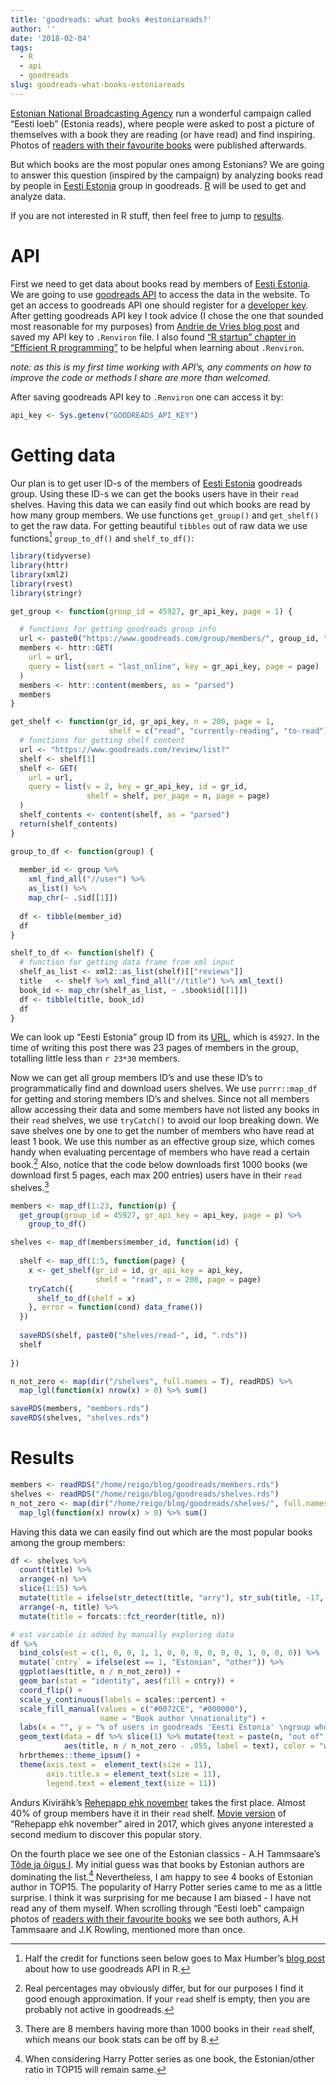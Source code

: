 ```yaml
---
title: 'goodreads: what books #estoniareads?'
author: ''
date: '2018-02-04'
tags:
  - R
  - api
  - goodreads
slug: goodreads-what-books-estoniareads
---
```


[Estonian National Broadcasting Agency](https://news.err.ee/) run a wonderful campaign called "Eesti loeb" (Estonia reads), where people were asked to post a picture of themselves with a book they are reading (or have read) and find inspiring. Photos of [readers with their favourite books](https://kultuur.err.ee/677126/fotod-lugejad-koos-oma-lemmikraamatutega) were published afterwards. 

But which books are the most popular ones among Estonians? We are going to answer this question (inspired by the campaign) by analyzing books read by people in [Eesti Estonia](https://www.goodreads.com/group/show/45927-eesti-estonia) group in goodreads. [R](https://en.wikipedia.org/wiki/R_(programming_language)) will be used to get and analyze data.

If you are not interested in R stuff, then feel free to jump to [results](#results).

# API

First we need to get data about books read by members of [Eesti Estonia](https://www.goodreads.com/group/show/45927-eesti-estonia). We are going to use [goodreads API](https://www.goodreads.com/api) to access the data in the website. To get an access to goodreads API one should register for a [developer key](https://www.goodreads.com/api/keys). After getting goodreads API key I took advice (I chose the one that sounded most reasonable for my purposes) from [Andrie de Vries blog post](http://blog.revolutionanalytics.com/2015/11/how-to-store-and-use-authentication-details-with-r.html) and saved my API key to `.Renviron` file. I also found ["R startup" chapter in "Efficient R programming"](https://csgillespie.github.io/efficientR/r-startup.html) to be helpful when learning about `.Renviron`. 

_note: as this is my first time working with API's, any comments on how to improve the code or methods I share are more than welcomed._

After saving goodreads API key to `.Renviron` one can access it by:

```r
api_key <- Sys.getenv("GOODREADS_API_KEY")
```

# Getting data

Our plan is to get user ID-s of the members of [Eesti Estonia](https://www.goodreads.com/group/show/45927-eesti-estonia) goodreads group. Using these ID-s we can get the books users have in their `read` shelves. Having this data we can easily find out which books are read by how many group members. We use functions `get_group()` and `get_shelf()` to get the raw data. For getting beautiful `tibbles` out of raw data we use functions[^1] `group_to_df()` and `shelf_to_df()`:  

```r
library(tidyverse)
library(httr)
library(xml2)
library(rvest)
library(stringr)

get_group <- function(group_id = 45927, gr_api_key, page = 1) {

  # functions for getting goodreads group info
  url <- paste0("https://www.goodreads.com/group/members/", group_id, ".xml")
  members <- httr::GET(
    url = url, 
    query = list(sort = "last_online", key = gr_api_key, page = page)
  )
  members <- httr::content(members, as = "parsed")
  members
}

get_shelf <- function(gr_id, gr_api_key, n = 200, page = 1, 
                      shelf = c("read", "currently-reading", "to-read")) {
  # functions for getting shelf content
  url <- "https://www.goodreads.com/review/list?"
  shelf <- shelf[1]
  shelf <- GET(
    url = url, 
    query = list(v = 2, key = gr_api_key, id = gr_id, 
                 shelf = shelf, per_page = n, page = page)
  )
  shelf_contents <- content(shelf, as = "parsed")
  return(shelf_contents)
}

group_to_df <- function(group) {
  
  member_id <- group %>% 
    xml_find_all("//user") %>% 
    as_list() %>% 
    map_chr(~ .$id[[1]])
  
  df <- tibble(member_id)
  df
}

shelf_to_df <- function(shelf) {
  # function for getting data frame from xml input 
  shelf_as_list <- xml2::as_list(shelf)[["reviews"]]
  title   <- shelf %>% xml_find_all("//title") %>% xml_text()
  book_id <- map_chr(shelf_as_list, ~ .$book$id[[1]])
  df <- tibble(title, book_id)
  df
}
```

We can look up "Eesti Estonia" group ID from its [URL](https://www.goodreads.com/group/show/45927-eesti-estonia), which is `45927`. In the time of writing this post there was 23 pages of members in the group, totalling little less than `r 23*30` members. 

Now we can get all group members ID's and use these ID's to programmatically find and download users shelves. We use `purrr::map_df` for getting and storing members ID's and shelves. Since not all members allow accessing their data and some members have not listed any books in their `read` shelves, we use `tryCatch()` to avoid our loop breaking down.  We save shelves one by one to get the number of members who have read at least 1 book. We use this number as an effective group size, which comes handy when evaluating percentage of members who have read a certain book.[^2] Also, notice that the code below downloads first 1000 books (we download first 5 pages, each max 200 entries) users have in their `read` shelves.[^4] 

```r
members <- map_df(1:23, function(p) {
  get_group(group_id = 45927, gr_api_key = api_key, page = p) %>% 
    group_to_df()

shelves <- map_df(members$member_id, function(id) {
  
  shelf <- map_df(1:5, function(page) {
    x <- get_shelf(gr_id = id, gr_api_key = api_key,
                   shelf = "read", n = 200, page = page)
    tryCatch({
      shelf_to_df(shelf = x)
    }, error = function(cond) data_frame())
  }) 
  
  saveRDS(shelf, paste0("shelves/read-", id, ".rds"))
  shelf
  
})

n_not_zero <- map(dir("/shelves", full.names = T), readRDS) %>% 
  map_lgl(function(x) nrow(x) > 0) %>% sum()

saveRDS(members, "members.rds")
saveRDS(shelves, "shelves.rds")
```


# Results {#results}


```r
members <- readRDS("/home/reigo/blog/goodreads/members.rds")
shelves <- readRDS("/home/reigo/blog/goodreads/shelves.rds")
n_not_zero <- map(dir("/home/reigo/blog/goodreads/shelves/", full.names = T), readRDS) %>%
  map_lgl(function(x) nrow(x) > 0) %>% sum()
```

Having this data we can easily find out which are the most popular books among the group members:

```r
df <- shelves %>%
  count(title) %>%
  arrange(-n) %>%
  slice(1:15) %>%
  mutate(title = ifelse(str_detect(title, "arry"), str_sub(title, -17, -2), title)) %>%
  arrange(-n, title) %>%
  mutate(title = forcats::fct_reorder(title, n))

# est variable is added by manually exploring data
df %>%
  bind_cols(est = c(1, 0, 0, 1, 1, 0, 0, 0, 0, 0, 0, 1, 0, 0, 0)) %>%
  mutate(`cntry` = ifelse(est == 1, "Estonian", "other")) %>%
  ggplot(aes(title, n / n_not_zero)) +
  geom_bar(stat = "identity", aes(fill = cntry)) +
  coord_flip() +
  scale_y_continuous(labels = scales::percent) +
  scale_fill_manual(values = c("#0072CE", "#000000"),
                    name = "Book author \nnationality") +
  labs(x = "", y = "% of users in goodreads 'Eesti Estonia' \ngroup who had read the book") +
  geom_text(data = df %>% slice(1) %>% mutate(text = paste(n, "out of", n_not_zero)),
            aes(title, n / n_not_zero - .055, label = text), color = "white", size = 3) +
  hrbrthemes::theme_ipsum() +
  theme(axis.text =  element_text(size = 11),
        axis.title.x = element_text(size = 11),
        legend.text = element_text(size = 11))
```

Andurs Kivirähk's [Rehepapp ehk november](https://www.goodreads.com/book/show/6347735) takes the first place. Almost 40% of group members have it in their `read` shelf. [Movie version](http://www.imdb.com/title/tt6164502/) of "Rehepapp ehk november" aired in 2017, which gives anyone interested a second medium to discover this popular story. 

On the fourth place we see one of the Estonian classics - A.H Tammsaare's [Tõde ja õigus I](https://www.goodreads.com/book/show/7704481).
My initial guess was that books by Estonian authors are dominating the list.[^3] Nevertheless, I am happy to see 4 books of Estonian author in TOP15. The popularity of Harry Potter series came to me as a little surprise. I think it was surprising for me because I am biased - I have not read any of them myself. When scrolling through "Eesti loeb" campaign photos of [readers with their favourite books](https://kultuur.err.ee/677126/fotod-lugejad-koos-oma-lemmikraamatutega) we see both authors, A.H Tammsaare and J.K Rowling, mentioned more than once.


[^1]: Half the credit for functions seen below goes to Max Humber's [blog post](http://maxhumber.com/goodreads-API-r) about how to use goodreads API in R.  
[^2]: Real percentages may obviously differ, but for our purposes I find it good enough approximation. If your `read` shelf is empty, then you are probably not active in goodreads.
[^3]: When considering Harry Potter series as one book, the Estonian/other ratio in TOP15 will remain same. 
[^4]: There are 8 members having more than 1000 books in their `read` shelf, which means our book stats can be off by 8.